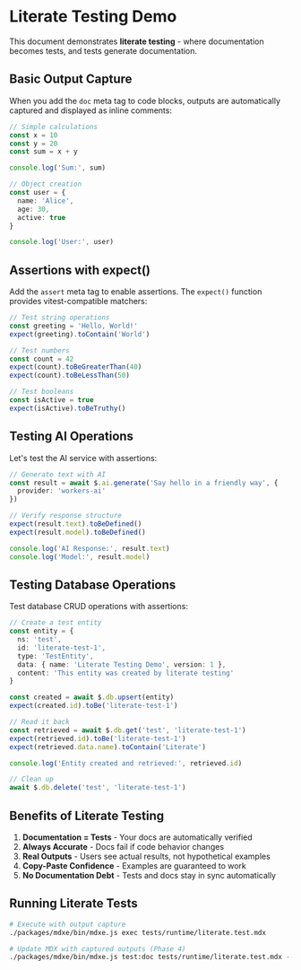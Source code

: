 # Literate Testing Demo

This document demonstrates **literate testing** - where documentation becomes tests, and tests generate documentation.

## Basic Output Capture

When you add the `doc` meta tag to code blocks, outputs are automatically captured and displayed as inline comments:

```ts doc
// Simple calculations
const x = 10
const y = 20
const sum = x + y

console.log('Sum:', sum)

// Object creation
const user = {
  name: 'Alice',
  age: 30,
  active: true
}

console.log('User:', user)
```

## Assertions with expect()

Add the `assert` meta tag to enable assertions. The `expect()` function provides vitest-compatible matchers:

```ts assert
// Test string operations
const greeting = 'Hello, World!'
expect(greeting).toContain('World')

// Test numbers
const count = 42
expect(count).toBeGreaterThan(40)
expect(count).toBeLessThan(50)

// Test booleans
const isActive = true
expect(isActive).toBeTruthy()
```

## Testing AI Operations

Let's test the AI service with assertions:

```ts assert
// Generate text with AI
const result = await $.ai.generate('Say hello in a friendly way', {
  provider: 'workers-ai'
})

// Verify response structure
expect(result.text).toBeDefined()
expect(result.model).toBeDefined()

console.log('AI Response:', result.text)
console.log('Model:', result.model)
```

## Testing Database Operations

Test database CRUD operations with assertions:

```ts assert
// Create a test entity
const entity = {
  ns: 'test',
  id: 'literate-test-1',
  type: 'TestEntity',
  data: { name: 'Literate Testing Demo', version: 1 },
  content: 'This entity was created by literate testing'
}

const created = await $.db.upsert(entity)
expect(created.id).toBe('literate-test-1')

// Read it back
const retrieved = await $.db.get('test', 'literate-test-1')
expect(retrieved.id).toBe('literate-test-1')
expect(retrieved.data.name).toContain('Literate')

console.log('Entity created and retrieved:', retrieved.id)

// Clean up
await $.db.delete('test', 'literate-test-1')
```

## Benefits of Literate Testing

1. **Documentation = Tests** - Your docs are automatically verified
2. **Always Accurate** - Docs fail if code behavior changes
3. **Real Outputs** - Users see actual results, not hypothetical examples
4. **Copy-Paste Confidence** - Examples are guaranteed to work
5. **No Documentation Debt** - Tests and docs stay in sync automatically

## Running Literate Tests

```bash
# Execute with output capture
./packages/mdxe/bin/mdxe.js exec tests/runtime/literate.test.mdx

# Update MDX with captured outputs (Phase 4)
./packages/mdxe/bin/mdxe.js test:doc tests/runtime/literate.test.mdx --update
```
